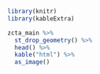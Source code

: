 
```r
library(knitr)
library(kableExtra)

zcta_main %>% 
  st_drop_geometry() %>% 
  head() %>% 
  kable("html") %>% 
  as_image()
```



